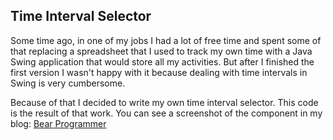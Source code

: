 == Time Interval Selector ==

Some time ago, in one of my jobs I had a lot of free time and spent some of that replacing a spreadsheet that I used to track my own time with a Java Swing application that would store all my activities. But after I finished the first version I wasn't happy with it because dealing with time intervals in Swing is very cumbersome. 

Because of that I decided to write my own time interval selector. This code is the result of that work. You can see a screenshot of the component in my blog: [[http://bearprogrammer.wordpress.com/time-interval-selector/|Bear Programmer]]